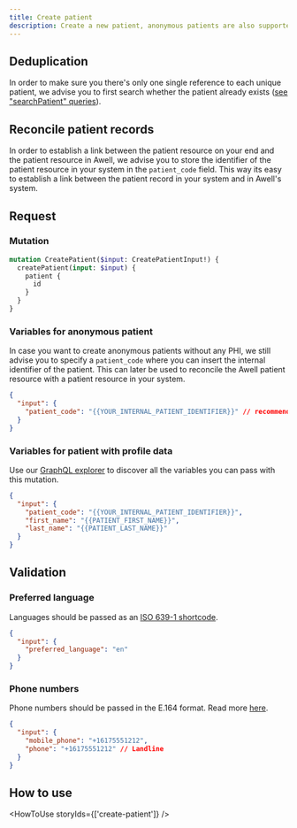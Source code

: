 ```yaml
---
title: Create patient
description: Create a new patient, anonymous patients are also supported.
---
```


## Deduplication

In order to make sure you there's only one single reference to each unique patient, we advise you to first search whether the patient already exists ([see "searchPatient" queries](/awell-orchestration/api-reference/queries/search-patient)).

## Reconcile patient records

In order to establish a link between the patient resource on your end and the patient resource in Awell, we advise you to store the identifier of the patient resource in your system in the `patient_code` field. This way its easy to establish a link between the patient record in your system and in Awell's system.

## Request

### Mutation

```graphql
mutation CreatePatient($input: CreatePatientInput!) {
  createPatient(input: $input) {
    patient {
      id
    }
  }
}
```

### Variables for anonymous patient

In case you want to create anonymous patients without any PHI, we still advise you to specify a `patient_code` where you can insert the internal identifier of the patient. This can later be used to reconcile the Awell patient resource with a patient resource in your system.

```json
{
  "input": {
    "patient_code": "{{YOUR_INTERNAL_PATIENT_IDENTIFIER}}" // recommended
  }
}
```

### Variables for patient with profile data

Use our <a target="_blank" rel="noopener noreferrer" href="/awell-orchestration/developer-tools/api/playground">GraphQL explorer</a> to discover all the variables you can pass with this mutation.

```json
{
  "input": {
    "patient_code": "{{YOUR_INTERNAL_PATIENT_IDENTIFIER}}",
    "first_name": "{{PATIENT_FIRST_NAME}}",
    "last_name": "{{PATIENT_LAST_NAME}}"
  }
}
```

## Validation

### Preferred language

Languages should be passed as an [ISO 639-1 shortcode](https://en.wikipedia.org/wiki/List_of_ISO_639-1_codes).

```json
{
  "input": {
    "preferred_language": "en"
  }
}
```

### Phone numbers

Phone numbers should be passed in the E.164 format. Read more [here](/awell-orchestration/developer-tools/api/e164-phone-validation).

```json
{
  "input": {
    "mobile_phone": "+16175551212",
    "phone": "+16175551212" // Landline
  }
}
```

## How to use

<HowToUse storyIds={['create-patient']} />

